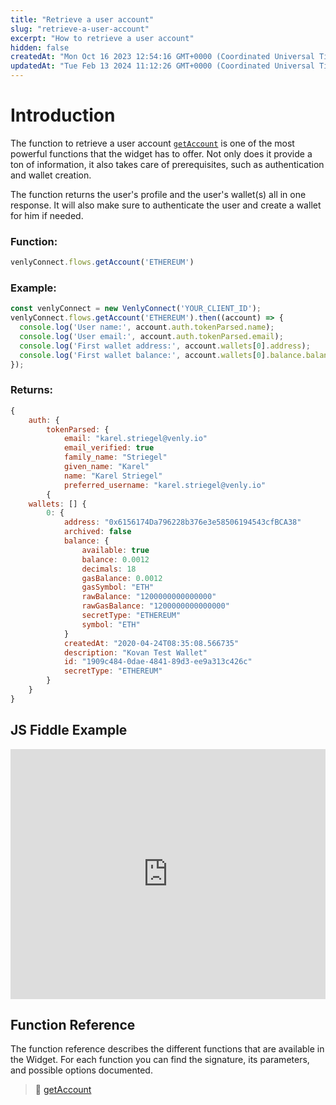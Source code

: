 ```yaml
---
title: "Retrieve a user account"
slug: "retrieve-a-user-account"
excerpt: "How to retrieve a user account"
hidden: false
createdAt: "Mon Oct 16 2023 12:54:16 GMT+0000 (Coordinated Universal Time)"
updatedAt: "Tue Feb 13 2024 11:12:26 GMT+0000 (Coordinated Universal Time)"
---
```

# Introduction

The function to retrieve a user account [`getAccount`](https://venly.readme.io/docs/getaccount) is one of the most powerful functions that the widget has to offer. Not only does it provide a ton of information,  it also takes care of prerequisites, such as authentication and wallet creation.

The function returns the user's profile and the user's wallet(s) all in one response. It will also make sure to authenticate the user and create a wallet for him if needed.

### Function:

```javascript
venlyConnect.flows.getAccount('ETHEREUM')
```

### Example:

```javascript
const venlyConnect = new VenlyConnect('YOUR_CLIENT_ID'); 
venlyConnect.flows.getAccount('ETHEREUM').then((account) => {
  console.log('User name:', account.auth.tokenParsed.name);
  console.log('User email:', account.auth.tokenParsed.email);
  console.log('First wallet address:', account.wallets[0].address);
  console.log('First wallet balance:', account.wallets[0].balance.balance);
});
```

### Returns:

```javascript
{
    auth: {
        tokenParsed: {
            email: "karel.striegel@venly.io"
            email_verified: true
            family_name: "Striegel"
            given_name: "Karel"
            name: "Karel Striegel"
            preferred_username: "karel.striegel@venly.io"
        {
    wallets: [] {
        0: {
            address: "0x6156174Da796228b376e3e58506194543cfBCA38"
            archived: false
            balance: {
                available: true
                balance: 0.0012
                decimals: 18
                gasBalance: 0.0012
                gasSymbol: "ETH"
                rawBalance: "1200000000000000"
                rawGasBalance: "1200000000000000"
                secretType: "ETHEREUM"
                symbol: "ETH"
            }
            createdAt: "2020-04-24T08:35:08.566735"
            description: "Kovan Test Wallet"
            id: "1909c484-0dae-4841-89d3-ee9a313c426c"
            secretType: "ETHEREUM"
        }
    }
}
```

## JS Fiddle Example

<iframe src="https://jsfiddle.net/abdullah066/aymeL7vc/embedded/" width="100%" height="400" frameborder="0"></iframe>


## Function Reference

The function reference describes the different functions that are available in the Widget. For each function you can find the signature, its parameters, and possible options documented.

> 📘 [getAccount](https://venly.readme.io/docs/getaccount)
